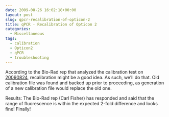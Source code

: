 ```yaml
---
date: 2009-08-26 16:02:18+00:00
layout: post
slug: qpcr-recalibration-of-opticon-2
title: qPCR - Recalibration of Opticon 2
categories:
  - Miscellaneous
tags:
  - calibration
  - Opticon2
  - qPCR
  - troubleshooting
---
```


According to the Bio-Rad rep that analyzed the calibration test on [20090824](/Sam%27s+Working+Notebook+Jun-Aug+2009#sjw20090824), recalibration might be a good idea. As such, we'll do that. Old calibration file was found and backed up prior to proceeding, as generation of a new calibration file would replace the old one.

Results: The Bio-Rad rep (Carl Fisher) has responded and said that the range of fluorescence is within the expected 2-fold difference and looks fine! Finally!
